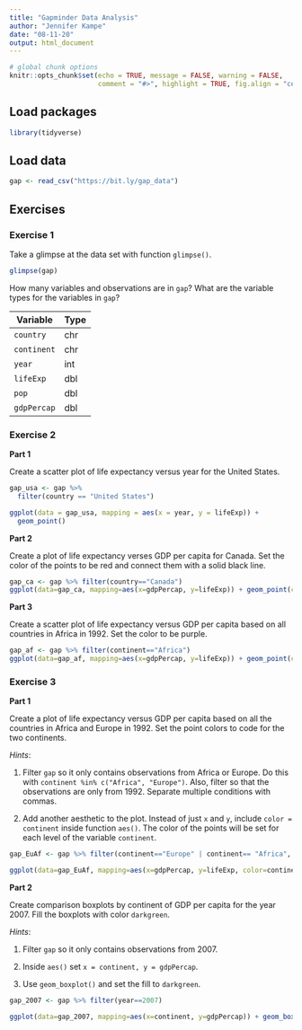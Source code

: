 ```yaml
---
title: "Gapminder Data Analysis"
author: "Jennifer Kampe"
date: "08-11-20"
output: html_document
---
```


```r
# global chunk options
knitr::opts_chunk$set(echo = TRUE, message = FALSE, warning = FALSE,
                      comment = "#>", highlight = TRUE, fig.align = "center")
```

## Load packages

```r
library(tidyverse)
```

## Load data

```r
gap <- read_csv("https://bit.ly/gap_data")
```

## Exercises

### Exercise 1

Take a glimpse at the data set with function `glimpse()`.

```r
glimpse(gap)
```

How many variables and observations are in `gap`? What are the variable types
for the variables in `gap`?

Variable      | Type
--------------|----------
`country`     | chr
`continent`   | chr
`year`        | int
`lifeExp`     | dbl
`pop`         | dbl
`gdpPercap`   | dbl

### Exercise 2

**Part 1**

Create a scatter plot of life expectancy versus year for the United States.

```r
gap_usa <- gap %>% 
  filter(country == "United States")

ggplot(data = gap_usa, mapping = aes(x = year, y = lifeExp)) +
  geom_point()
```

**Part 2**

Create a plot of life expectancy verses GDP per capita for Canada. Set the
color of the points to be red and connect them with a solid black line.

```r
gap_ca <- gap %>% filter(country=="Canada")
ggplot(data=gap_ca, mapping=aes(x=gdpPercap, y=lifeExp)) + geom_point(color="red") + geom_line(color="black")
```

**Part 3**

Create a scatter plot of life expectancy versus GDP per capita based on all 
countries in Africa in 1992. Set the color to be purple.

```r
gap_af <- gap %>% filter(continent=="Africa")
ggplot(data=gap_af, mapping=aes(x=gdpPercap, y=lifeExp)) + geom_point(color="purple")
```

### Exercise 3

**Part 1**

Create a plot of life expectancy versus GDP per capita based on all the
countries in Africa and Europe in 1992. Set the point colors to code for the
two continents.

*Hints*:

1. Filter `gap` so it only contains observations from Africa or Europe.
   Do this with `continent %in% c("Africa", "Europe")`. Also, filter so that
   the observations are only from 1992. Separate multiple conditions with
   commas.
   
2. Add another aesthetic to the plot. Instead of just `x` and `y`, include
   `color = continent` inside function `aes()`. The color of the points will
   be set for each level of the variable `continent`.

```r
gap_EuAf <- gap %>% filter(continent=="Europe" | continent== "Africa", year==1992)

ggplot(data=gap_EuAf, mapping=aes(x=gdpPercap, y=lifeExp, color=continent)) + geom_point()
```

**Part 2**

Create comparison boxplots by continent of GDP per capita for the year 2007.
Fill the boxplots with color `darkgreen`.

*Hints*:

1. Filter `gap` so it only contains observations from 2007.

2. Inside `aes()` set `x = continent, y = gdpPercap`.

3. Use `geom_boxplot()` and set the fill to `darkgreen`.

```r
gap_2007 <- gap %>% filter(year==2007)

ggplot(data=gap_2007, mapping=aes(x=continent, y=gdpPercap)) + geom_boxplot(fill="darkgreen")
```


